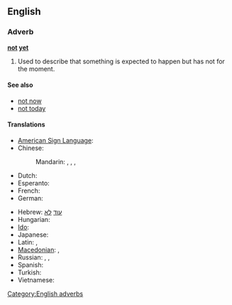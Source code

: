 ==English==

===Adverb===
'''[[not]] [[yet]]'''

# Used to describe that something is expected to happen but has not for the moment.

====See also====
* [[not now]]
* [[not today]]

====Translations====
{{trans-top|expected to happened but has not for the moment}}
* [[American Sign Language]]: {{tø|ase|OpenB@NearSideTrunkhigh-PalmBack Nod|xs=American Sign Language}}
* Chinese:
*: Mandarin: {{t|zh|沒有|sc=Hani}}, {{t|zh|没有|tr=méiyǒu|sc=Hani}}, {{qualifier|literary}} {{t|zh|尚未|tr=shàngwèi|sc=Hani}}, {{t|zh|未|tr=wèi|sc=Hani}}
* Dutch: {{t-|nl|nog niet}}
* Esperanto: {{t-|eo|ankoraŭ ne|xs=Esperanto}}
* French: {{t+|fr|pas encore}}
* German: {{t|de|noch nicht}}
{{trans-mid}}
* Hebrew: [[עוד]] [[לא]]
* Hungarian: {{t|hu|még nem}}
* [[Ido]]: {{t-|io|ne ja|xs=Ido}}
* Japanese: {{qualifier|short answer or in a negative sentence}} {{t|ja|まだ|tr=mada|sc=Jpan}}
* Latin: {{t+|la|nondum}}, {{t-|la|hauddum}}
* [[Macedonian]]: {{t|mk|сеуште не|tr=séušte ne}},  {{t|mk|уште не|tr=úšte ne}}
* Russian: {{t|ru|пока нет}},  {{t-|ru|ещё нет}},  {{t|ru|всё ещё нет}}
* Spanish: {{t|es|todavía no}}
* Turkish: {{t|tr|henüz değil}}
* Vietnamese: {{t|vi|chưa}}
{{trans-bottom}}

[[Category:English adverbs]]